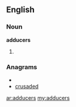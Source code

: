 ==English==
===Noun===
'''adducers'''
#{{plural of|[[adducer]]}}

===Anagrams===
* {{alphagram|acddersu}}
* [[crusaded#English|crusaded]]

[[ar:adducers]]
[[my:adducers]]